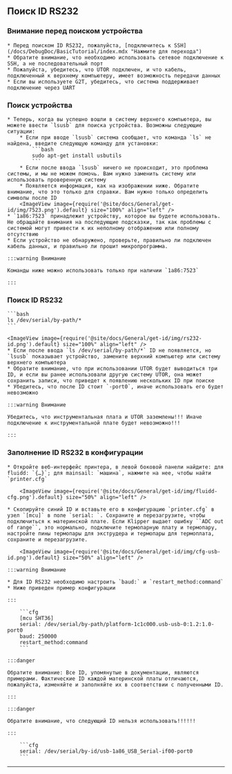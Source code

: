 

## Поиск ID RS232

### Внимание перед поиском устройства

    * Перед поиском ID RS232, пожалуйста, [подключитесь к SSH](/docs/DebugDoc/BasicTutorial/index.mdx "Нажмите для перехода")
    * Обратите внимание, что необходимо использовать сетевое подключение к SSH, а не последовательный порт
    * Пожалуйста, убедитесь, что UTOR подключен, и что кабель, подключенный к верхнему компьютеру, имеет возможность передачи данных
    * Если вы используете G2T, убедитесь, что система поддерживает подключение через UART

### Поиск устройства

    * Теперь, когда вы успешно вошли в систему верхнего компьютера, вы можете ввести `lsusb` для поиска устройства. Возможны следующие ситуации:
        * Если при вводе `lsusb` система сообщает, что команда `ls` не найдена, введите следующую команду для установки:
            ```bash
            sudo apt-get install usbutils
            ```
        * Если после ввода `lsusb` ничего не происходит, это проблема системы, и мы не можем помочь. Вам нужно заменить систему или использовать проверенную систему
        * Появляется информация, как на изображении ниже. Обратите внимание, что это только для справки. Вам нужно только определить символы после ID
        <ImageView image={require('@site/docs/General/get-id/img/7523.png').default} size="100%" align="left" />
    * `1a86:7523` принадлежит устройству, которое вы будете использовать. Не обращайте внимания на последующие подсказки, так как проблемы с системой могут привести к их неполному отображению или полному отсутствию
    * Если устройство не обнаружено, проверьте, правильно ли подключен кабель данных, и правильно ли прошит микропрограмма.

    :::warning Внимание

    Команды ниже можно использовать только при наличии `1a86:7523`

    :::


### Поиск ID RS232

    ```bash
    ls /dev/serial/by-path/*
    ```

    <ImageView image={require('@site/docs/General/get-id/img/rs232-id.png').default} size="100%" align="left" />
    * Если после ввода `ls /dev/serial/by-path/*` ID не появляется, но `lsusb` показывает устройство, замените верхний компьютер или систему верхнего компьютера
    * Обратите внимание, что при использовании UTOR будет выводиться три ID, и если вы ранее использовали другую систему UTOR, она может сохранить записи, что приведет к появлению нескольких ID при поиске
    * Убедитесь, что после ID стоит `-port0`, иначе использовать его будет невозможно

    :::warning Внимание

    Убедитесь, что инструментальная плата и UTOR заземлены!!! Иначе подключение к инструментальной плате будет невозможно!!!

    :::

### Заполнение ID RS232 в конфигурации

    * Откройте веб-интерфейс принтера, в левой боковой панели найдите: для fluidd: `{…}`; для mainsail: `машина`, нажмите на нее, чтобы найти `printer.cfg`

        <ImageView image={require('@site/docs/General/get-id/img/fluidd-cfg.png').default} size="50%" align="left" />

    * Скопируйте синий ID и вставьте его в конфигурацию `printer.cfg` в узел `[mcu]` в поле `serial: `. Сохраните и перезагрузите, чтобы подключиться к материнской плате. Если Klipper выдает ошибку ``ADC out of range``, это нормально, подключите термопарную плату и термопару, настройте пины термопары для экструдера и термопары для термоплата, сохраните и перезагрузите.

        <ImageView image={require('@site/docs/General/get-id/img/cfg-usb-id.png').default} size="50%" align="left" />

    :::warning Внимание

    * Для ID RS232 необходимо настроить `baud:` и `restart_method:command`
    * Ниже приведен пример конфигурации

    :::

        ```cfg
        [mcu SHT36]
        serial: /dev/serial/by-path/platform-1c1c000.usb-usb-0:1.2:1.0-port0
        baud: 250000
        restart_method:command
        ```

    :::danger

    Обратите внимание: Все ID, упомянутые в документации, являются примерами. Фактические ID каждой материнской платы отличаются, пожалуйста, изменяйте и заполняйте их в соответствии с полученными ID.

    :::

    :::danger

    Обратите внимание, что следующий ID нельзя использовать!!!!!!

    :::

        ```cfg
        serial: /dev/serial/by-id/usb-1a86_USB_Serial-if00-port0
        ```
----